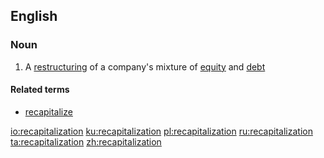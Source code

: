 ==English==

===Noun===
{{en-noun}}

# {{context|finance|lang=en}} A [[restructuring]] of a company's mixture of [[equity]] and [[debt]]

====Related terms====
*[[recapitalize]]

[[io:recapitalization]]
[[ku:recapitalization]]
[[pl:recapitalization]]
[[ru:recapitalization]]
[[ta:recapitalization]]
[[zh:recapitalization]]